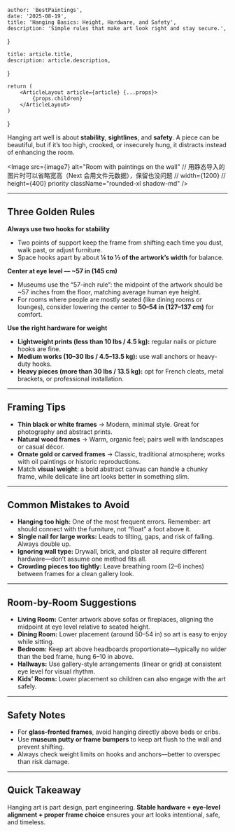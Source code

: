
    author: 'BestPaintings',
    date: '2025-08-19',
    title: 'Hanging Basics: Height, Hardware, and Safety',
    description: 'Simple rules that make art look right and stay secure.',
}

    title: article.title,
    description: article.description,
}

    return (
        <ArticleLayout article={article} {...props}>
            {props.children}
        </ArticleLayout>
    )
}


Hanging art well is about **stability**, **sightlines**, and **safety**. A piece can be beautiful, but if it’s too high, crooked, or insecurely hung, it distracts instead of enhancing the room.

<Image
    src={image7}
    alt="Room with paintings on the wall"
    // 用静态导入的图片时可以省略宽高（Next 会用文件元数据），保留也没问题
    // width={1200}
    // height={400}
    priority
    className="rounded-xl shadow-md"
/>


---

## Three Golden Rules

**Always use two hooks for stability**
- Two points of support keep the frame from shifting each time you dust, walk past, or adjust furniture.
- Space hooks apart by about **¼ to ⅓ of the artwork’s width** for balance.

**Center at eye level — ~57 in (145 cm)**
- Museums use the “57-inch rule”: the midpoint of the artwork should be ~57 inches from the floor, matching average human eye height.
- For rooms where people are mostly seated (like dining rooms or lounges), consider lowering the center to **50–54 in (127–137 cm)** for comfort.

**Use the right hardware for weight**
- **Lightweight prints (less than 10 lbs / 4.5 kg):** regular nails or picture hooks are fine.
- **Medium works (10–30 lbs / 4.5–13.5 kg):** use wall anchors or heavy-duty hooks.
- **Heavy pieces (more than 30 lbs / 13.5 kg):** opt for French cleats, metal brackets, or professional installation.

---

## Framing Tips

- **Thin black or white frames** → Modern, minimal style. Great for photography and abstract prints.
- **Natural wood frames** → Warm, organic feel; pairs well with landscapes or casual décor.
- **Ornate gold or carved frames** → Classic, traditional atmosphere; works with oil paintings or historic reproductions.
- Match **visual weight**: a bold abstract canvas can handle a chunky frame, while delicate line art looks better in something slim.

---

## Common Mistakes to Avoid

- **Hanging too high:** One of the most frequent errors. Remember: art should connect with the furniture, not “float” a foot above it.
- **Single nail for large works:** Leads to tilting, gaps, and risk of falling. Always double up.
- **Ignoring wall type:** Drywall, brick, and plaster all require different hardware—don’t assume one method fits all.
- **Crowding pieces too tightly:** Leave breathing room (2–6 inches) between frames for a clean gallery look.

---

## Room-by-Room Suggestions

- **Living Room:** Center artwork above sofas or fireplaces, aligning the midpoint at eye level relative to seated height.
- **Dining Room:** Lower placement (around 50–54 in) so art is easy to enjoy while sitting.
- **Bedroom:** Keep art above headboards proportionate—typically no wider than the bed frame, hung 6–10 in above.
- **Hallways:** Use gallery-style arrangements (linear or grid) at consistent eye level for visual rhythm.
- **Kids’ Rooms:** Lower placement so children can also engage with the art safely.

---

## Safety Notes

- For **glass-fronted frames**, avoid hanging directly above beds or cribs.
- Use **museum putty or frame bumpers** to keep art flush to the wall and prevent shifting.
- Always check weight limits on hooks and anchors—better to overspec than risk damage.

---

## Quick Takeaway

Hanging art is part design, part engineering. **Stable hardware + eye-level alignment + proper frame choice** ensures your art looks intentional, safe, and timeless.
